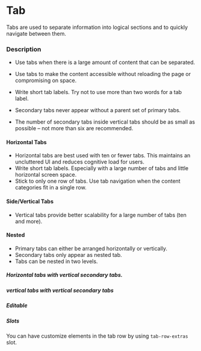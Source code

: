 
<Meta of={TabStories} />

# Tab

Tabs are used to separate information into logical sections and to quickly navigate between them.

### Description
- Use tabs when there is a large amount of content that can be separated.
- Use tabs to make the content accessible without reloading the page or compromising on space.
- Write short tab labels. Try not to use more than two words for a tab label.

- Secondary tabs never appear without a parent set of primary tabs.
- The number of secondary tabs inside vertical tabs should be as small as possible – not more than six are recommended.

<Canvas of={TabStories.Default} />

#### Horizontal Tabs
- Horizontal tabs are best used with ten or fewer tabs. This maintains an uncluttered UI and reduces cognitive load for users.
- Write short tab labels. Especially with a large number of tabs and little horizontal screen space.
- Stick to only one row of tabs. Use tab navigation when the content categories fit in a single row.

<Canvas of={TabStories.Horizontal} />

#### Side/Vertical Tabs
- Vertical tabs provide better scalability for a large number of tabs (ten and more).

<Canvas of={TabStories.Vertical} />

#### Nested

- Primary tabs can either be arranged horizontally or vertically. 
- Secondary tabs only appear as nested tab.
- Tabs can be nested in two levels.

##### Horizontal tabs with vertical secondary tabs.

<Canvas of={TabStories.Slots} />

##### vertical tabs with vertical secondary tabs

<Canvas of={TabStories.Slots} />

##### Editable

<Canvas of={TabStories.Editable} />

##### Slots

You can have customize elements in the tab row by using `tab-row-extras` slot.

<Canvas of={TabStories.Slots} />
